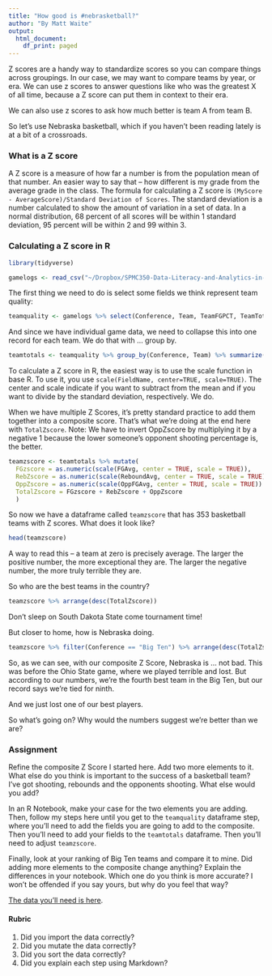 ```yaml
---
title: "How good is #nebrasketball?"
author: "By Matt Waite"
output:
  html_document:
    df_print: paged
---
```


Z scores are a handy way to standardize scores so you can compare things across groupings. In our case, we may want to compare teams by year, or era. We can use z scores to answer questions like who was the greatest X of all time, because a Z score can put them in context to their era. 

We can also use z scores to ask how much better is team A from team B. 

So let's use Nebraska basketball, which if you haven't been reading lately is at a bit of a crossroads. 

### What is a Z score

A Z score is a measure of how far a number is from the population mean of that number. An easier way to say that -- how different is my grade from the average grade in the class. The formula for calculating a Z score is `(MyScore - AverageScore)/Standard Deviation of Scores`. The standard deviation is a number calculated to show the amount of variation in a set of data. In a normal distribution, 68 percent of all scores will be within 1 standard deviation, 95 percent will be within 2 and 99 within 3. 

### Calculating a Z score in R

```r
library(tidyverse)
```

```r
gamelogs <- read_csv("~/Dropbox/SPMC350-Data-Literacy-and-Analytics-in-Sports/logs.csv")
```

The first thing we need to do is select some fields we think represent team quality:

```r
teamquality <- gamelogs %>% select(Conference, Team, TeamFGPCT, TeamTotalRebounds, OpponentFGPCT)
```

And since we have individual game data, we need to collapse this into one record for each team. We do that with ... group by.

```r
teamtotals <- teamquality %>% group_by(Conference, Team) %>% summarize(FGAvg = mean(TeamFGPCT), ReboundAvg = mean(TeamTotalRebounds), OppFGAvg = mean(OpponentFGPCT))
```

To calculate a Z score in R, the easiest way is to use the scale function in base R. To use it, you use `scale(FieldName, center=TRUE, scale=TRUE)`. The center and scale indicate if you want to subtract from the mean and if you want to divide by the standard deviation, respectively. We do.

When we have multiple Z Scores, it's pretty standard practice to add them together into a composite score. That's what we're doing at the end here with `TotalZscore`. Note: We have to invert OppZscore by multiplying it by a negative 1 because the lower someone's opponent shooting percentage is, the better. 

```r
teamzscore <- teamtotals %>% mutate(
  FGzscore = as.numeric(scale(FGAvg, center = TRUE, scale = TRUE)),
  RebZscore = as.numeric(scale(ReboundAvg, center = TRUE, scale = TRUE)),
  OppZscore = as.numeric(scale(OppFGAvg, center = TRUE, scale = TRUE)) * -1,
  TotalZscore = FGzscore + RebZscore + OppZscore
  )  
```

So now we have a dataframe called `teamzscore` that has 353 basketball teams with Z scores. What does it look like? 

```r
head(teamzscore)
```

A way to read this -- a team at zero is precisely average. The larger the positive number, the more exceptional they are. The larger the negative number, the more truly terrible they are. 

So who are the best teams in the country? 

```r
teamzscore %>% arrange(desc(TotalZscore))
```

Don't sleep on South Dakota State come tournament time!

But closer to home, how is Nebraska doing.

```r
teamzscore %>% filter(Conference == "Big Ten") %>% arrange(desc(TotalZscore))
```

So, as we can see, with our composite Z Score, Nebraska is ... not bad. This was before the Ohio State game, where we played terrible and lost. But according to our numbers, we're the fourth best team in the Big Ten, but our record says we're tied for ninth. 

And we just lost one of our best players. 

So what's going on? Why would the numbers suggest we're better than we are?

### Assignment

Refine the composite Z Score I started here. Add two more elements to it. What else do you think is important to the success of a basketball team? I've got shooting, rebounds and the opponents shooting. What else would you add? 

In an R Notebook, make your case for the two elements you are adding. Then, follow my steps here until you get to the `teamquality` dataframe step, where you'll need to add the fields you are going to add to the composite. Then you'll need to add your fields to the `teamtotals` dataframe. Then you'll need to adjust `teamzscore`.  

Finally, look at your ranking of Big Ten teams and compare it to mine. Did adding more elements to the composite change anything? Explain the differences in your notebook. Which one do you think is more accurate? I won't be offended if you say yours, but why do you feel that way? 

[The data you'll need is here](https://www.dropbox.com/s/k6s758v5gwy7n4z/logs.csv?dl=0). 

#### Rubric

1. Did you import the data correctly?
2. Did you mutate the data correctly? 
3. Did you sort the data correctly?
4. Did you explain each step using Markdown?

